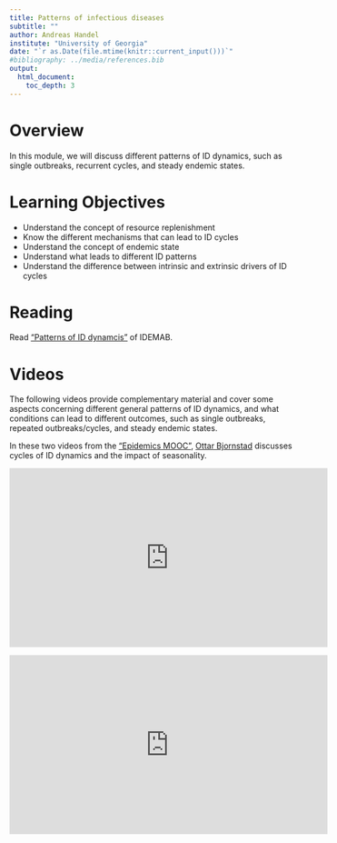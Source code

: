 ```yaml
---
title: Patterns of infectious diseases 
subtitle: ""
author: Andreas Handel
institute: "University of Georgia"
date: "`r as.Date(file.mtime(knitr::current_input()))`"
#bibliography: ../media/references.bib
output: 
  html_document:
    toc_depth: 3
---
```



# Overview
In this module, we will discuss different patterns of ID dynamics, such as single outbreaks, recurrent cycles, and steady endemic states. 



# Learning Objectives

* Understand the concept of resource replenishment
* Know the different mechanisms that can lead to ID cycles
* Understand the concept of endemic state
* Understand what leads to different ID patterns
* Understand the difference between intrinsic and extrinsic drivers of ID cycles



# Reading

Read ["Patterns of ID dynamcis"](https://andreashandel.github.io/IDEMAbook/patterns-of-infectious-disease-dynamics.html) of IDEMAB.


# Videos

The following videos provide complementary material and cover some aspects concerning different general patterns of ID dynamics, and what conditions can lead to different outcomes, such as single outbreaks, repeated outbreaks/cycles, and steady endemic states.

In these two videos from the ["Epidemics MOOC"](https://www.coursera.org/learn/epidemics), 
[Ottar Bjornstad](https://ento.psu.edu/directory/onb1) discusses cycles of ID dynamics and the impact of seasonality.

<p><iframe width="560" height="315" src="https://www.youtube.com/embed/Mf_EZm5amxI" frameborder="0" allowfullscreen></iframe></p>

<p>
<iframe width="560" height="315" src="https://www.youtube.com/embed/TDuuM-wm6nw" frameborder="0" allowfullscreen></iframe>
</p>


